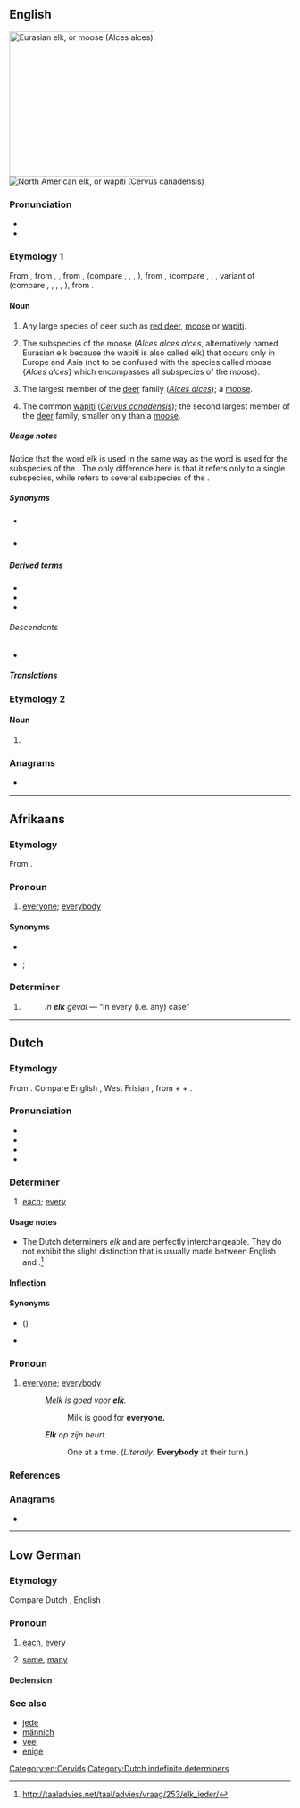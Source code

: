 {{also|Elk|-elk}}
==English==
{{wikipedia|lang=en}}
[[Image:Moose superior.jpg|260px|thumb|Eurasian elk, or moose (''Alces alces'')]]
[[Image:Cervus canadensis2006.jpg|thumb|North American elk, or wapiti (''Cervus canadensis'')]]

===Pronunciation===
* {{IPA|/ɛlk/|lang=en}}
* {{audio|en-us-elk.ogg|Audio (US)|lang=en}}

===Etymology 1===
From {{inh|en|enm|*elk}}, from {{inh|en|ang|eolc}}, {{m|ang|eolh|t=elk}}, from {{inh|en|gem-pro|*elhaz}}, {{m|gem-pro|*algiz|t=elk}} (compare {{cog|nds|Elk}}, {{cog|de|Elch}}, {{cog|no|elg}}, {{cog|sv|älg}}), from {{inh|en|ine-pro|*h₁élḱis}}, {{m|ine-pro|*h₁ólḱis}} (compare {{cog|pl|łoś}}, {{cog|ru|лось}}, {{cog|sa-ved|ऋश्य|tr=ṛ́śya||antelope}}, variant of {{m|ine-pro|*h₁elh₁én}} (compare {{cog|de|Elen}}, {{cog|xto|yäl}}, {{cog|txb|ylem||gazelle}}, {{cog|lt|élnis||stag}}, {{cog|hy|եղնիկ||doe, hind}}), from {{m|ine-pro|*h₁el-||deer}}.

====Noun====
{{en-noun|elk|elks}}

# {{lb|en|originally}} Any large species of deer such as [[red deer]], [[moose]] or [[wapiti]].
# The subspecies of the moose (''Alces alces alces'', alternatively named Eurasian elk because the wapiti is also called elk) that occurs only in Europe and Asia (not to be confused with the species called moose {''Alces alces''} which encompasses all subspecies of the moose).
# {{lb|en|British}} The largest member of the [[deer]] family (''[[Alces alces]]''); a [[moose]].
# {{lb|en|North America}} The common [[wapiti]] (''[[Cervus canadensis]]''); the second largest member of the [[deer]] family, smaller only than a [[moose]].

=====Usage notes=====
Notice that the word elk is used in the same way as the word {{m|en|caribou}} is used for the subspecies of the {{m|en|reindeer}}.  The only difference here is that it refers only to a single subspecies, while {{m|en|caribou}} refers to several subspecies of the {{l|en|reindeer}}.

=====Synonyms=====
* {{sense|Cervus candensis}} {{l|en|wapiti}}
* {{sense|Alces alces}} {{l|en|moose}}

=====Derived terms=====
* {{l|en|Elk County}}
* {{l|en|Elk River}}
* {{l|en|Elkton}}

======Descendants======
* {{desc|ko|엘크|bor=1}}

=====Translations=====
{{trans-see|Alces alces|moose}}

{{trans-see|wapiti - ''Cervus canadensis''|wapiti}}

===Etymology 2===

====Noun====
{{en-noun}}

# {{alt form|elke|lang=en}} {{qual|the swan ''Cygnus ferus''}}

===Anagrams===
* {{anagrams|en|a=ekl|Kel|Lek|lek}}

[[Category:en:Cervids]]

----

==Afrikaans==

===Etymology===
From {{inh|af|nl|elk}}.

===Pronoun===
{{head|af|pronoun}}

# {{lb|af|rather|_|rare|literary}} [[everyone]]; [[everybody]]

====Synonyms====
* {{l|af|elkeen}}
* {{l|af|ieder}}; {{l|af|iedereen}}

===Determiner===
{{head|af|determiner}}

# {{lb|af|in expressions only}} {{alternative form of|elke||every|lang=af}}
#: ''in '''elk''' geval'' — “in every (i.e. any) case”

----

==Dutch==

===Etymology===
From {{inh|nl|dum|elc}}. Compare English {{m|en|each}}, West Frisian {{m|fy|elk}}, from {{der|nl|gem-pro|*aiwô|t=ever, always}} + {{m|gem-pro|*ga-}} + {{der|nl|gem-pro|*hwilīkaz}}.

===Pronunciation===
* {{IPA|lang=nl|/ɛlk/}}
* {{audio|Nl-elk.ogg|Audio|lang=nl}}
* {{hyphenation|lang=nl|elk}}
* {{rhymes|ɛlk|lang=nl}}

===Determiner===
{{nl-det}}

# [[each]]; [[every]]

====Usage notes====
* The Dutch determiners ''elk'' and {{m|nl|ieder}} are perfectly interchangeable. They do not exhibit the slight distinction that is usually made between English {{m|en|each}} and {{m|en|every}}.<ref>http://taaladvies.net/taal/advies/vraag/253/elk_ieder/</ref>

====Inflection====
{{nl-decl-adj||-|part=-}}

====Synonyms====
* {{l|nl|al}} ({{l|nl|alle}})
* {{l|nl|ieder}}

===Pronoun===
{{head|nl|pronoun}}

# {{lb|nl|chiefly in expressions}} [[everyone]]; [[everybody]]
#: ''Melk is goed voor '''elk'''.''
#:: Milk is good for '''everyone.'''
#: '''''Elk''' op zijn beurt.''
#:: One at a time. (''Literally:'' '''Everybody''' at their turn.)

===References===
<references/>

===Anagrams===
* {{l|nl|lek}}

[[Category:Dutch indefinite determiners]]

----

==Low German==

===Etymology===
Compare Dutch {{m|nl|elk}}, English {{m|en|each}}.

===Pronoun===
{{head|nds|pronoun}}

# {{lb|nds|singular}} [[each]], [[every]]
# {{lb|nds|plural}} [[some]], [[many]]

====Declension====
{{nds-decl-männich|head=elk|elk|elk}}

===See also===
* [[jede]]
* [[männich]]
* [[veel]]
* [[enige]]